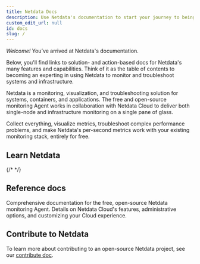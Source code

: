 ```yaml
---
title: Netdata Docs
description: Use Netdata's documentation to start your journey to being an expert in monitoring and troubleshooting. Learn Netdata's features and start solving problems.
custom_edit_url: null
id: docs
slug: /
---
```



_Welcome!_ You’ve arrived at Netdata's documentation.

Below, you'll find links to solution- and action-based docs for Netdata's many features and capabilities. Think of it as
the table of contents to becoming an experting in using Netdata to monitor and troubleshoot systems and infrastructure.

Netdata is a monitoring, visualization, and troubleshooting solution for systems, containers, and applications. The free
and open-source monitoring Agent works in collaboration with Netdata Cloud to deliver both single-node and
infrastructure monitoring on a single pane of glass.

Collect everything, visualize metrics, troubleshoot complex performance problems, and make Netdata's per-second metrics
work with your existing monitoring stack, entirely for free.

<StartBox 
  to="/docs/get"
  title="Get Netdata"
  description="Sign up for Netdata Cloud and install the open-source Agent on your
  nodes. Claim and connect your nodes to Netdata Cloud for seamless, scalable, 
  and granular infrastructure monitoring."
  cta="Start"
  image={true} />

## Learn Netdata

<Learn>
  <LearnBox 
    title="Overview"
    description="Learn about Netdata's core features, how it's different, and how it integrates with your existing monitoring stack.">
    <LearnLinks>
      <LearnLink to="/docs/overview/what-is-netdata" title="What is Netdata?" />
      <LearnLink to="/docs/overview/why-netdata" title="Why use Netdata?" />
      <LearnLink to="/docs/overview/netdata-monitoring-stack" title="How to use Netdata with your existing stack" />
    </LearnLinks>
  </LearnBox>
  <LearnBox 
    title="Quickstart"
    description="Get a quiqck introduction into how you'll visualize metrics and troubleshoot issues using Netdata's tools based how many nodes you need to monitor.">
    <LearnLinks>
      <LearnLink to="/docs/quickstart/single-node" title="Monitor a single node" />
      <LearnLink to="/docs/quickstart/infrastructure" title="Monitor an infrastructure" />
    </LearnLinks>
  </LearnBox>
  <LearnBox 
    title="Configure"
    description="Learn how to set up the Netdata Agent on one or more nodes to maximize the immediate value you get from monitoring your systems, containers, and applications.">
    <LearnLinks>
      <LearnLink to="/docs/configure/nodes" title="Configure the Netdata Agent" />
      <LearnLink to="/docs/configure/common-changes" title="Common configuration changes" />
      <LearnLink to="/docs/configure/start-stop-restart" title="Start, stop, or restart the Netdata Agent" />
      <LearnLink to="/docs/configure/secure-nodes" title="Secure your nodes" />
    </LearnLinks>
  </LearnBox>
  <LearnBox 
    title="Collect"
    description="Learn what per-second metrics Netdata can collect using its 300+ built-in collectors, full compatibility with Prometheus endpoints, and zero configuration.">
    <LearnLinks>
      <LearnLink to="/docs/collect/how-collectors-work" title="How Netdata's metrics collectors work" />
      <LearnLink to="/docs/collect/enable-configure" title="Enable or configure a collector" />
      <LearnLink to="/docs/collect/system-metrics" title="System metrics" />
      <LearnLink to="/docs/collect/container-metrics" title="Container metrics" />
      <LearnLink to="/docs/collect/application-metrics" title="Application metrics" />
      <LearnLink to="/docs/agent/collectors/collectors" title="Supported collectors list" />
    </LearnLinks>
  </LearnBox>
  <LearnBox 
    title="Visualize"
    description="Follow our guides on interacting with Netdata's visualizations and creating new dashboards so you can quickly drill down on anomalies and discover their root cause.">
    <LearnLinks>
      <LearnLink to="/docs/visualize/overview-infrastructure" title="See an overview of your infrastructure" />
      <LearnLink to="/docs/visualize/interact-dashboards-charts" title="Interact with dashboards and charts" />
      <LearnLink to="/docs/visualize/create-dashboards" title="Create new dashboards" />
    </LearnLinks>
  </LearnBox>
  <LearnBox 
    title="Monitor"
    description="Leverage Netdata's health watchdog and hundreds of pre-configured alarms to receive notifications on your favorite platforms whenever an anomaly affects the health or performance of your infrastructure.">
    <LearnLinks>
      <LearnLink to="/docs/monitor/view-active-alarms" title="View active health alarms" />
      <LearnLink to="/docs/monitor/configure-alarms" title="Configure health alarms" />
      <LearnLink to="/docs/monitor/enable-notifications" title="Enable notifications" />
    </LearnLinks>
  </LearnBox>
  {/* <LearnBox 
    title="Troubleshoot"
    description="Use visualizations, alarms, thousands of real-time metrics, and sophisticated tooling to help you identify, diagnose, and solve complex performance issues on your node or across your infrastructure.">
    <LearnLinks>
      <LearnLink to="/docs/troubleshoot/visual-anomaly-detection" title="Visually detect anomalies" />
      <LearnLink to="/docs/troubleshoot/metric-correlations" title="Root cause analysis with Metric Correlations" />
    </LearnLinks>
  </LearnBox> */}
  <LearnBox 
    title="Store"
    description="Netdata's distributed data architecture simplifies how you store metrics and dramatically reduces the cost compared to centralizing per-second metrics in one place. Configure your nodes to store the metrics you need.">
    <LearnLinks>
      <LearnLink to="/docs/store/distributed-data-architecture" title="Distributed data architecture" />
      <LearnLink to="/docs/store/change-metrics-storage" title="Change how long Netdata stores metrics" />
    </LearnLinks>
  </LearnBox>
  <LearnBox 
    title="Export"
    description="Send Netdata's metrics to other time-series databases to extend and improve your monitoring stack with per-second metrics. Archive or correlate metrics using other platforms.">
    <LearnLinks>
      <LearnLink to="/docs/export/external-databases" title="Export metrics to external time-series databases" />
      <LearnLink to="/docs/export/enable-connector" title="Enable an exporting connector" />
    </LearnLinks>
  </LearnBox>
</Learn>

## Reference docs

<Discover>
  <DiscoverBox 
    href="/docs/agent" 
    title="Agent">
    Comprehensive documentation for the free, open-source Netdata monitoring Agent.
  </DiscoverBox>
  <DiscoverBox 
    href="/docs/cloud" 
    title="Cloud">
    Details on Netdata Cloud's features, administrative options, and customizing your Cloud experience.
  </DiscoverBox>
</Discover>

## Contribute to Netdata

To learn more about contributing to an open-source Netdata project, see our [contribute doc](/contribute).
